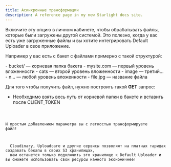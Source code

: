 ```yaml
---
title: Асинхронные трансформации
description: A reference page in my new Starlight docs site.
---
```



Включите эту опцию в личном кабинете, чтобы обрабатывать файлы, которые были загружены другой системой.
Это полезно, когда у вас есть уже загруженные файлы и вы хотите интегрировать Default Uploader в свое приложение.

Например у вас есть с бакет с файлами примерно с такой структурой:

<FileTree>
  - bucket/ — корневая папка бакета
    - mysite.com — первый уровень вложенности
      - cats — второй уровень вложенности
        - image — третий...
          - n... — любой уровень вложенности
            - file.jpg — название файла

</FileTree>

Для того чтобы получить файл, нужно построить такой **GET** запрос:
- Необходимо взять весь путь от корневой папки в бакете и вставить после CLIENT_TOKEN

<Code code="https://api.defaultuploader.com/v1/image/upload/CLIENT_TOKEN/mysite.com/cats/image/n.../file.jpg" lang="sh" title="METHOD: GET" />

И простым добавлением параметра вы с легкостью трансформируете файл!

<Aside title="Легкая миграция со сторонних решений">
  Cloudinary, Uploadcare и другие сервисы позволяют на платных тарифах создавать бэкапы в своих S3 хранилищах,
  вам останется только подключить это хранилище к Default Uploader и вы сможете использовать свои ресурсы намного экономичнее!
</Aside>
